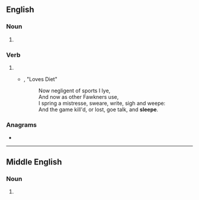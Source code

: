 ==English==

===Noun===
{{en-noun|~}}

# {{obsolete spelling of|en|sleep}}

===Verb===
{{en-verb|sleep}}

# {{obsolete spelling of|en|sleep}}
#* {{rfdatek|en|John Donne}}, "Loves Diet"
#*: Now negligent of sports I lye,<br>And now as other Fawkners use,<br>I spring a mistresse, sweare, write, sigh and weepe:<br>And the game kill'd, or lost, goe talk, and '''sleepe'''.

===Anagrams===
* {{anagrams|en|a=eeelps|Peeles|elpees|peeles}}

----

==Middle English==

===Noun===
{{head|enm|noun}}

# {{alternative form of|enm|sleep}}